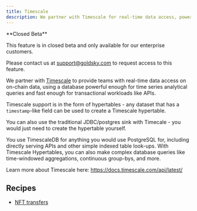 ```yaml
---
title: Timescale
description: We partner with Timescale for real-time data access, powerful enough for time series analytical queries and transactional workloads alike.
---
```


<Warning>
**Closed Beta**

This feature is in closed beta and only available for our enterprise customers.

Please contact us at support@goldsky.com to request access to this feature.
</Warning>

We partner with [Timescale](https://www.timescale.com) to provide teams with real-time data access on on-chain data, using a database powerful enough for time series analytical queries and fast enough for transactional workloads like APIs.

Timescale support is in the form of hypertables - any dataset that has a `timestamp`-like field can be used to create a Timescale hypertable.

You can also use the traditional JDBC/postgres sink with Timecale - you would just need to create the hypertable yourself.

You use TimescaleDB for anything you would use PostgreSQL for, including directly serving APIs and other simple indexed table look-ups. With Timescale Hypertables, you can also make complex database queries like time-windowed aggregations, continuous group-bys, and more.

Learn more about Timescale here: https://docs.timescale.com/api/latest/

## Recipes

- [NFT transfers](/recipes/nft-transfers)
